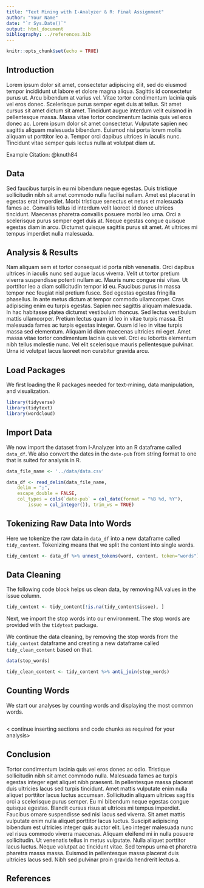 ```yaml
---
title: "Text Mining with I-Analyzer & R: Final Assignment"
author: "Your Name"
date: "`r Sys.Date()`"
output: html_document
bibliography: ../references.bib 
---
```


```r
knitr::opts_chunk$set(echo = TRUE)
```

## Introduction

Lorem ipsum dolor sit amet, consectetur adipiscing elit, sed do eiusmod tempor incididunt ut labore et dolore magna aliqua. Sagittis id consectetur purus ut. Arcu bibendum at varius vel. Vitae tortor condimentum lacinia quis vel eros donec. Scelerisque purus semper eget duis at tellus. Sit amet cursus sit amet dictum sit amet. Tincidunt augue interdum velit euismod in pellentesque massa. Massa vitae tortor condimentum lacinia quis vel eros donec ac. Lorem ipsum dolor sit amet consectetur. Vulputate sapien nec sagittis aliquam malesuada bibendum. Euismod nisi porta lorem mollis aliquam ut porttitor leo a. Tempor orci dapibus ultrices in iaculis nunc. Tincidunt vitae semper quis lectus nulla at volutpat diam ut.

Example Citation: @knuth84

## Data

Sed faucibus turpis in eu mi bibendum neque egestas. Duis tristique sollicitudin nibh sit amet commodo nulla facilisi nullam. Amet est placerat in egestas erat imperdiet. Morbi tristique senectus et netus et malesuada fames ac. Convallis tellus id interdum velit laoreet id donec ultrices tincidunt. Maecenas pharetra convallis posuere morbi leo urna. Orci a scelerisque purus semper eget duis at. Neque egestas congue quisque egestas diam in arcu. Dictumst quisque sagittis purus sit amet. At ultrices mi tempus imperdiet nulla malesuada.

## Analysis & Results

Nam aliquam sem et tortor consequat id porta nibh venenatis. Orci dapibus ultrices in iaculis nunc sed augue lacus viverra. Velit ut tortor pretium viverra suspendisse potenti nullam ac. Mauris nunc congue nisi vitae. Ut porttitor leo a diam sollicitudin tempor id eu. Faucibus purus in massa tempor nec feugiat nisl pretium fusce. Sed egestas egestas fringilla phasellus. In ante metus dictum at tempor commodo ullamcorper. Cras adipiscing enim eu turpis egestas. Sapien nec sagittis aliquam malesuada. In hac habitasse platea dictumst vestibulum rhoncus. Sed lectus vestibulum mattis ullamcorper. Pretium lectus quam id leo in vitae turpis massa. Et malesuada fames ac turpis egestas integer. Quam id leo in vitae turpis massa sed elementum. Aliquam id diam maecenas ultricies mi eget. Amet massa vitae tortor condimentum lacinia quis vel. Orci eu lobortis elementum nibh tellus molestie nunc. Vel elit scelerisque mauris pellentesque pulvinar. Urna id volutpat lacus laoreet non curabitur gravida arcu.

## Load Packages

We first loading the R packages needed for text-mining, data manipulation, and visualization.

```r
library(tidyverse) 
library(tidytext)
library(wordcloud)
```

## Import Data

We now import the dataset from I-Analyzer into an R dataframe called `data_df`. We also convert the dates in the `date-pub` from string format to one that is suited for analysis in R.

```r
data_file_name <- '../data/data.csv'

data_df <- read_delim(data_file_name, 
    delim = ";", 
    escape_double = FALSE, 
    col_types = cols(`date-pub` = col_date(format = "%B %d, %Y"), 
        issue = col_integer()), trim_ws = TRUE)
```

## Tokenizing Raw Data Into Words

Here we tokenize the raw data in `data_df` into a new dataframe called `tidy_content`. Tokenizing means that we split the content into single words.

```r
tidy_content <- data_df %>% unnest_tokens(word, content, token="words")
```

## Data Cleaning

The following code block helps us clean data, by removing NA values in the issue column.

```r
tidy_content <- tidy_content[!is.na(tidy_content$issue), ]
```

Next, we import the stop words into our environment. The stop words are provided with the `tidytext` package.

We continue the data cleaning, by removing the stop words from the `tidy_content` dataframe and creating a new dataframe called `tidy_clean_content` based on that.

```r
data(stop_words)

tidy_clean_content <- tidy_content %>% anti_join(stop_words)
```

## Counting Words

We start our analyses by counting words and displaying the most common words.

```r
```

< continue inserting sections and code chunks as required for your analysis\>

## Conclusion

Tortor condimentum lacinia quis vel eros donec ac odio. Tristique sollicitudin nibh sit amet commodo nulla. Malesuada fames ac turpis egestas integer eget aliquet nibh praesent. In pellentesque massa placerat duis ultricies lacus sed turpis tincidunt. Amet mattis vulputate enim nulla aliquet porttitor lacus luctus accumsan. Sollicitudin aliquam ultrices sagittis orci a scelerisque purus semper. Eu mi bibendum neque egestas congue quisque egestas. Blandit cursus risus at ultrices mi tempus imperdiet. Faucibus ornare suspendisse sed nisi lacus sed viverra. Sit amet mattis vulputate enim nulla aliquet porttitor lacus luctus. Suscipit adipiscing bibendum est ultricies integer quis auctor elit. Leo integer malesuada nunc vel risus commodo viverra maecenas. Aliquam eleifend mi in nulla posuere sollicitudin. Ut venenatis tellus in metus vulputate. Nulla aliquet porttitor lacus luctus. Neque volutpat ac tincidunt vitae. Sed tempus urna et pharetra pharetra massa massa. Euismod in pellentesque massa placerat duis ultricies lacus sed. Nibh sed pulvinar proin gravida hendrerit lectus a.

## References